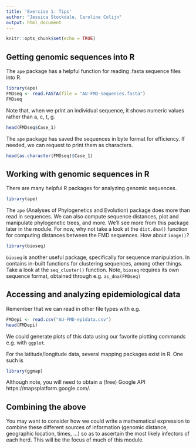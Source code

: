 ---
title: 'Exercise 1: Tips'
author: "Jessica Stockdale, Caroline Colijn"
output: html_document
---

```{r setup, include=FALSE}
knitr::opts_chunk$set(echo = TRUE)
```

## Getting genomic sequences into R

The `ape` package has a helpful function for reading .fasta sequence files into R.

```{r}
library(ape)
FMDseq <- read.FASTA(file = "AU-FMD-sequences.fasta")
FMDseq
```

Note that, when we print an individual sequence, it shows numeric values rather than a, c, t, g.

```{r}
head(FMDseq$Case_1)
```

The `ape` package has saved the sequences in byte format for efficiency. If needed, we can request to print them as characters.

```{r}
head(as.character(FMDseq)$Case_1)
```


## Working with genomic sequences in R

There are many helpful R packages for analyzing genomic sequences. 

```{r }
library(ape)
```

The `ape` (Analyses of Phylogenetics and Evolution) package does more than read in sequences. We can also compute sequence distances, plot and manipulate phylogenetic trees, and more. We'll see more from this package later in the module. For now, why not take a look at the `dist.dna()` function for computing distances between the FMD sequences. How about `image()`?

```{r  }
library(bioseq)
```

`bioseq` is another useful package, specifically for sequence manipulation. In contains in-built functions for clustering sequences, among other things. Take a look at the `seq_cluster()` function. Note, `bioseq` requires its own sequence format, obtained through e.g. `as_dna(FMDseq)`

 
## Accessing and analyzing epidemiological data

Remember that we can read in other file types with e.g. 

```{r}
FMDepi <- read.csv("AU-FMD-epidata.csv")
head(FMDepi)
```
We could generate plots of this data using our favorite plotting commands e.g. with `ggplot`. 

For the latitude/longitude data, several mapping packages exist in R. One such is

```{r}
library(ggmap)
```
Although note, you will need to obtain a (free) Google API https://mapsplatform.google.com/. 

## Combining the above

You may want to consider how we could write a mathematical expression to combine these different sources of information (genomic distance, geographic location, times, ...) so as to ascertain the most likely infectors of each herd. This will be the focus of much of this module. 






